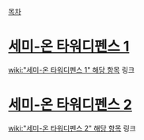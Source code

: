 [[목차]]

= [[세미-온 타워디펜스 1]] =

[[wiki:"세미-온 타워디펜스 1" 해당 항목]] 링크

= [[세미-온 타워디펜스 2]] =

[[wiki:"세미-온 타워디펜스 2" 해당 항목]] 링크

